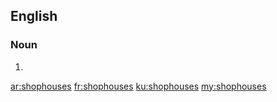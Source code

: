 ==English==

===Noun===
{{head|en}}

# {{plural of|shophouse}}

[[ar:shophouses]]
[[fr:shophouses]]
[[ku:shophouses]]
[[my:shophouses]]